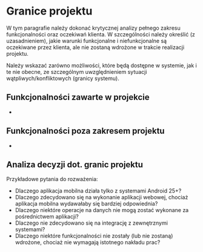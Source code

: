 # Granice projektu

W tym paragrafie należy dokonać krytycznej analizy pełnego zakresu funkcjonalności oraz oczekiwań klienta. W szczególności należy określić (z uzasadnieniem), jakie warunki funkcjonalne i niefunkcjonalne są oczekiwane przez klienta, ale nie zostaną wdrożone w trakcie realizacji projektu.

Należy wskazać zarówno możliwości, które będą dostępne w systemie, jak i te nie obecne, ze szczególnym uwzględnieniem sytuacji wątpliwych/konfliktowych (granicy systemu).

## Funkcjonalności zawarte w projekcie

-

## Funkcjonalności poza zakresem projektu

-

## Analiza decyzji dot. granic projektu

Przykładowe pytania do rozważenia:

- Dlaczego aplikacja mobilna działa tylko z systemami Android 25+?
- Dlaczego zdecydowano się na wykonanie aplikacji webowej, chociaż aplikacja mobilna wydawałaby się bardziej odpowiednia?
- Dlaczego niektóre operacje na danych nie mogą zostać wykonane za pośrednictwem aplikacji?
- Dlaczego nie zdecydowano się na integrację z zewnętrznymi systemami?
- Dlaczego niektóre funkcjonalności nie zostały (lub nie zostaną) wdrożone, chociaż nie wymagają istotnego nakładu prac?
